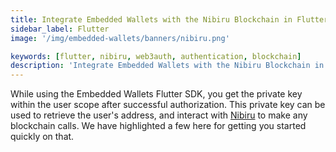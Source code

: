 ```yaml
---
title: Integrate Embedded Wallets with the Nibiru Blockchain in Flutter
sidebar_label: Flutter
image: '/img/embedded-wallets/banners/nibiru.png'

keywords: [flutter, nibiru, web3auth, authentication, blockchain]
description: 'Integrate Embedded Wallets with the Nibiru Blockchain in Flutter | Embedded Wallets'
---
```



<SEO
  title="Integrate Embedded Wallets with the Nibiru Blockchain in Flutter"
  description="Integrate Embedded Wallets with the Nibiru Blockchain in Flutter | Embedded Wallets"
  image="https://docs.metamask.io/img/embedded-wallets/banners/nibiru.png"
  slug="/embedded-wallets/connect-blockchain/evm/nibiru/flutter"
/>

While using the Embedded Wallets Flutter SDK, you get the private key within the user scope after successful authorization. This private key can be used to retrieve the user's address, and interact with [Nibiru](https://nibiru.fi/) to make any blockchain calls. We have highlighted a few here for getting you started quickly on that.

<EVMInteraction />
